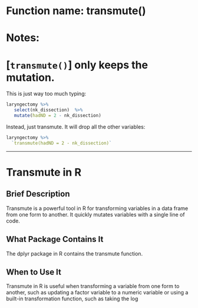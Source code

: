 # Function name: transmute()
# Notes:
# [`transmute()`] only keeps the mutation.
This is just way too much typing:
```r
laryngectomy %>%
   select(nk_dissection)  %>%
   mutate(hadND = 2 - nk_dissection)
```
Instead, just transmute. It will drop all the other variables:
```r
laryngectomy %>%
  `transmute(hadND = 2 - nk_dissection)` 
```
---


# Transmute in R

## Brief Description
Transmute is a powerful tool in R for transforming variables in a data frame from one form to another. It quickly mutates variables with a single line of code.   

## What Package Contains It
The dplyr package in R contains the transmute function. 

## When to Use It
Transmute in R is useful when transforming a variable from one form to another, such as updating a factor variable to a numeric variable or using a built-in transformation function, such as taking the log